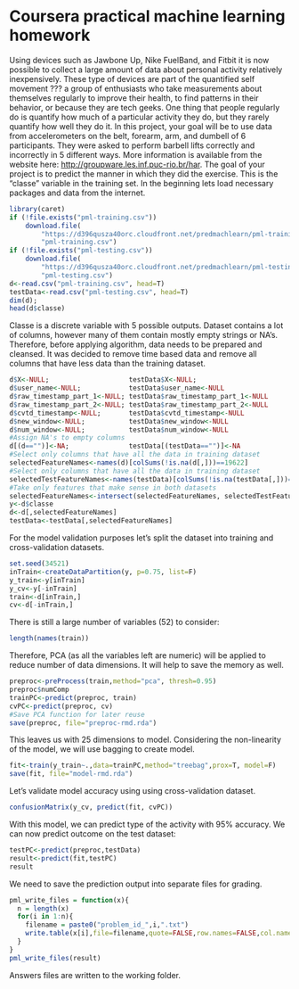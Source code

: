 Coursera practical machine learning homework
========================================================
Using devices such as Jawbone Up, Nike FuelBand, and Fitbit it is now possible to collect a large amount of data about personal activity relatively inexpensively. These type of devices are part of the quantified self movement ??? a group of enthusiasts who take measurements about themselves regularly to improve their health, to find patterns in their behavior, or because they are tech geeks. One thing that people regularly do is quantify how much of a particular activity they do, but they rarely quantify how well they do it. In this project, your goal will be to use data from accelerometers on the belt, forearm, arm, and dumbell of 6 participants. They were asked to perform barbell lifts correctly and incorrectly in 5 different ways. More information is available from the website here: [http://groupware.les.inf.puc-rio.br/har](http://groupware.les.inf.puc-rio.br/har).
The goal of your project is to predict the manner in which they did the exercise. This is the "classe" variable in the training set.
In the beginning lets load necessary packages and data from the internet.
```r
library(caret)
if (!file.exists("pml-training.csv"))
    download.file(
        "https://d396qusza40orc.cloudfront.net/predmachlearn/pml-training.csv",
        "pml-training.csv")
if (!file.exists("pml-testing.csv"))
    download.file(
        "https://d396qusza40orc.cloudfront.net/predmachlearn/pml-testing.csv",
        "pml-testing.csv")
d<-read.csv("pml-training.csv", head=T)
testData<-read.csv("pml-testing.csv", head=T)
dim(d);
head(d$classe)
```
Classe is a discrete variable with 5 possible outputs. 
Dataset contains a lot of columns, however many of them contain mostly empty 
strings or NA's. Therefore, before applying algorithm, data needs to be prepared 
and cleansed. It was decided to remove time based data and remove all columns that 
have less data than the training dataset.
```r
d$X<-NULL;                    testData$X<-NULL;
d$user_name<-NULL;            testData$user_name<-NULL
d$raw_timestamp_part_1<-NULL; testData$raw_timestamp_part_1<-NULL
d$raw_timestamp_part_2<-NULL; testData$raw_timestamp_part_2<-NULL
d$cvtd_timestamp<-NULL;       testData$cvtd_timestamp<-NULL
d$new_window<-NULL;           testData$new_window<-NULL
d$num_window<-NULL;           testData$num_window<-NULL
#Assign NA's to empty columns
d[(d=="")]<-NA;               testData[(testData=="")]<-NA
#Select only columns that have all the data in training dataset
selectedFeatureNames<-names(d)[colSums(!is.na(d[,]))==19622]
#Select only columns that have all the data in training dataset
selectedTestFeatureNames<-names(testData)[colSums(!is.na(testData[,]))==20]
#Take only features that make sense in both datasets
selectedFeatureNames<-intersect(selectedFeatureNames, selectedTestFeatureNames)
y<-d$classe
d<-d[,selectedFeatureNames]
testData<-testData[,selectedFeatureNames]
```
For the model validation purposes let's split the dataset into training and 
cross-validation datasets. 
```r
set.seed(34521)
inTrain<-createDataPartition(y, p=0.75, list=F)
y_train<-y[inTrain]
y_cv<-y[-inTrain]
train<-d[inTrain,]
cv<-d[-inTrain,]
```
There is still a large number of variables (52) to consider:
```r
length(names(train))
```
Therefore, PCA (as all the variables left are numeric) will be applied to reduce 
number of data dimensions. It will help to save the memory as well.
```r
preproc<-preProcess(train,method="pca", thresh=0.95)
preproc$numComp
trainPC<-predict(preproc, train)
cvPC<-predict(preproc, cv)
#Save PCA function for later reuse
save(preproc, file="preproc-rmd.rda")
```
This leaves us with 25 dimensions to model.
Considering the non-linearity of the model, we will use bagging to create model.
```r
fit<-train(y_train~.,data=trainPC,method="treebag",prox=T, model=F)
save(fit, file="model-rmd.rda")
```
Let's validate model accuracy using using cross-validation dataset.
```r
confusionMatrix(y_cv, predict(fit, cvPC))
```
With this model, we can predict type of the activity with 95% accuracy.
We can now predict outcome on the test dataset:
```r
testPC<-predict(preproc,testData)
result<-predict(fit,testPC)
result
```
We need to save the prediction output into separate files for grading.
```r
pml_write_files = function(x){
  n = length(x)
  for(i in 1:n){
    filename = paste0("problem_id_",i,".txt")
    write.table(x[i],file=filename,quote=FALSE,row.names=FALSE,col.names=FALSE)
  }
}
pml_write_files(result)
```
Answers files are written to the working folder.